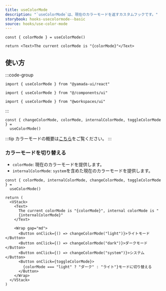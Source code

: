 ```yaml
---
title: useColorMode
description: "`useColorMode`は、現在のカラーモードを返すカスタムフックです。"
storybook: hooks-usecolormode--basic
source: hooks/use-color-mode
---
```


```tsx preview functional client
const { colorMode } = useColorMode()

return <Text>The current colorMode is "{colorMode}"</Text>
```

## 使い方

:::code-group

```tsx [package]
import { useColorMode } from "@yamada-ui/react"
```

```tsx [alias]
import { useColorMode } from "@/components/ui"
```

```tsx [monorepo]
import { useColorMode } from "@workspaces/ui"
```

:::

```tsx
const { changeColorMode, colorMode, internalColorMode, toggleColorMode } =
  useColorMode()
```

:::tip
カラーモードの概要は[こちら](/docs/styling/color-mode)をご覧ください。
:::

### カラーモードを切り替える

- `colorMode`: 現在のカラーモードを提供します。
- `internalColorMode`: `system`を含めた現在のカラーモードを提供します。

```tsx preview functional client
const { colorMode, internalColorMode, changeColorMode, toggleColorMode } =
  useColorMode()

return (
  <VStack>
    <Text>
      The current colorMode is "{colorMode}", internal colorMode is "
      {internalColorMode}"
    </Text>

    <Wrap gap="md">
      <Button onClick={() => changeColorMode("light")}>ライトモード</Button>
      <Button onClick={() => changeColorMode("dark")}>ダークモード</Button>
      <Button onClick={() => changeColorMode("system")}>システム</Button>
      <Button onClick={toggleColorMode}>
        {colorMode === "light" ? "ダーク" : "ライト"}モードに切り替える
      </Button>
    </Wrap>
  </VStack>
)
```
